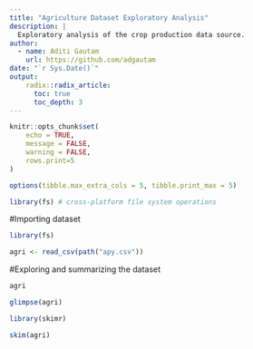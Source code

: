 ```yaml
---
title: "Agriculture Dataset Exploratory Analysis"
description: |
  Exploratory analysis of the crop production data source. 
author:
  - name: Aditi Gautam
    url: https://github.com/adgautam
date: "`r Sys.Date()`"
output: 
    radix::radix_article:
      toc: true
      toc_depth: 3
---
```


```r
knitr::opts_chunk$set(
	echo = TRUE,
	message = FALSE,
	warning = FALSE,
	rows.print=5
)

options(tibble.max_extra_cols = 5, tibble.print_max = 5)

library(fs) # cross-platform file system operations
```

#Importing dataset

```r
library(fs)

agri <- read_csv(path("apy.csv"))
```

#Exploring and summarizing the dataset

```r
agri
```

```r
glimpse(agri)
```

```r
library(skimr)

skim(agri)
```


